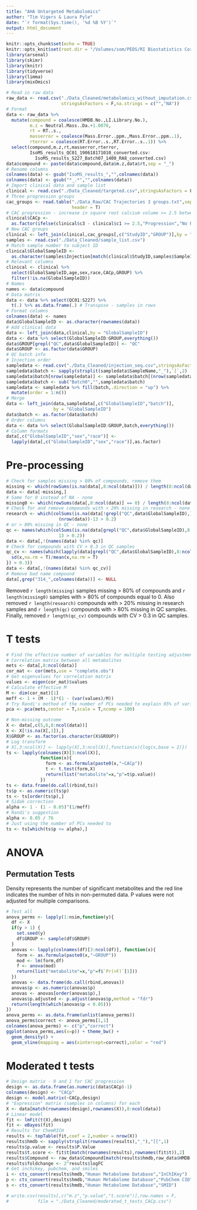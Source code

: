 ```yaml
---
title: "AHA Untargeted Metabolomics"
author: "Tim Vigers & Laura Pyle"
date: "`r format(Sys.time(), '%d %B %Y')`"
output: html_document
---
```


```r
knitr::opts_chunk$set(echo = TRUE)
knitr::opts_knit$set(root.dir = "/Volumes/som/PEDS/RI Biostatistics Core/Shared/Shared Projects/Laura/BDC/Projects/Janet Snell-Bergeon/AHA collaborative grant/Metabolomics")
library(arsenal)
library(skimr)
library(knitr)
library(tidyverse)
library(limma)
library(mixOmics)
```

```r
# Read in raw data
raw_data <- read.csv("./Data_Cleaned/metabolomics_without_imputation.csv",
                     stringsAsFactors = F,na.strings = c("","NA"))
# Format
data <- raw_data %>% 
  mutate(compound = coalesce(HMDB.No.,LI.Library.No.),
         m.z = Neutral.Mass..Da.+1.0078,
         rt = RT..s.,
         masserror = coalesce(Mass.Error..ppm.,Mass.Error..ppm..1),
         rterror = coalesce(RT.Error..s.,RT.Error..s..1)) %>%
  select(compound,m.z,rt,masserror,rterror,
         IsoMS_results_QC01_190618171010_converted.csv:
           IsoMS_results_S227_Batch07_1400_RA8_converted.csv)
data$compound <- paste(data$compound,data$m.z,data$rt,sep = "_")
# Rename columns
colnames(data) <- gsub("IsoMS_results_","",colnames(data))
colnames(data) <- gsub("*_.*","",colnames(data))
# Import clinical data and sample list
clinical <- read.csv("./Data_Cleaned/targeted.csv",stringsAsFactors = F)
# Three progression groups
cac_groups <- read.table("./Data_Raw/CAC Trajectories 3 groups.txt",sep = "\t",
                         header = T)
# CAC progression - increase in square root calcium volume >= 2.5 between baseline and visit 3
clinical$CACp <- 
  as.factor(ifelse(clinical$c3 - clinical$c1 >= 2.5,"Progression","No Progression"))
# New CAC groups
clinical <- left_join(clinical,cac_groups[,c("StudyID","GROUP")],by = "StudyID")
samples <- read.csv("./Data_Cleaned/sample_list.csv")
# Match sample number to subject ID
clinical$GlobalSampleID <- 
  as.character(samples$Injection[match(clinical$StudyID,samples$SampleID)])
# Relevant columns
clinical <- clinical %>%
  select(GlobalSampleID,age,sex,race,CACp,GROUP) %>%
  filter(!is.na(GlobalSampleID))
# Names
names <- data$compound
# Data matrix
data <- data %>% select(QC01:S227) %>%
  t(.) %>% as.data.frame(.) # Transpose - samples in rows
# Format columns
colnames(data) <- names
data$GlobalSampleID <- as.character(rownames(data))
# Add clinical data
data <- left_join(data,clinical,by = "GlobalSampleID")
data <- data %>% select(GlobalSampleID:GROUP,everything())
data$GROUP[grepl("QC",data$GlobalSampleID)] <- "QC"
data$GROUP <- as.factor(data$GROUP)
# QC batch info
# Injection order
sampledata <- read.csv("./Data_Cleaned/injection_seq.csv",stringsAsFactors = F)
sampledata$batch <- sapply(strsplit(sampledata$SampleName,"_"),`[`,2)
sampledata$batch[nrow(sampledata)] <- sampledata$batch[(nrow(sampledata)-1)]
sampledata$batch <- sub("Batch0","",sampledata$batch)
sampledata <- sampledata %>% fill(batch,.direction = "up") %>%
  mutate(order = 1:n())
# Merge
data <- left_join(data,sampledata[,c("GlobalSampleID","batch")],
                  by = "GlobalSampleID")
data$batch <- as.factor(data$batch)
# Order columns
data <- data %>% select(GlobalSampleID:GROUP,batch,everything())
# Column formats
data[,c("GlobalSampleID","sex","race")] <- 
  lapply(data[,c("GlobalSampleID","sex","race")],as.factor) 
```

# Pre-processing

```r
# Check for samples missing > 80% of compounds, remove them
missing <- which(rowSums(is.na(data[,8:ncol(data)])) / length(8:ncol(data)) > 0.8)
data <- data[-missing,]
# Same for 0 instead of NA - none
missing0 <- which(rowSums(data[,8:ncol(data)] == 0) / length(8:ncol(data)) > 0.8)
# Check for and remove compounds with > 20% missing in research - none
research <- which(colSums(is.na(data[!grepl("QC",data$GlobalSampleID),])) / 
                    (nrow(data))-13 > 0.2)
# or > 80% missing in QC - none
qc <- names(which(colSums(is.na(data[grepl("QC",data$GlobalSampleID),8:ncol(data)])) / 
                    13 > 0.2))
data <- data[,!(names(data) %in% qc)]
# Check for compounds with CV > 0.3 in QC samples
qc_cv <- names(which(lapply(data[grepl("QC",data$GlobalSampleID),8:ncol(data)],function(x){
  sd(x,na.rm = T)/mean(x,na.rm = T)
}) > 0.3))
data <- data[,!(names(data) %in% qc_cv)]
# Remove bad name compound
data[,grep("314_",colnames(data))] <- NULL
```

Removed `r length(missing)` samples missing > 80% of compounds and `r length(missing0)` samples with > 80% of compounds equal to 0. Also removed `r length(research)` compounds with > 20% missing in research samples and `r length(qc)` compounds with > 80% missing in QC samples. Finally, removed `r length(qc_cv)` compounds with CV > 0.3 in QC samples. 

# T tests

```r
# Find the effective number of variables for multiple testing adjustment.
# Correlation matrix between all metabolites
mets <- data[,8:ncol(data)]
cor_mat <- cor(mets,use = "complete.obs")
# Get eigenvalues for correlation matrix
values <- eigen(cor_mat)$values
# Calculate effective M
M <- dim(cor_mat)[1]
meff <- 1 + (M - 1)*(1 - (var(values)/M))
# Try Randi's method of the number of PCs needed to explain 95% of variance 
pca <- pca(mets,center = T,scale = T,ncomp = 100)
```

```r
# Non-missing outcome
X <- data[,c(5,6,8:ncol(data))]
X <- X[!is.na(X[,1]),]
X$GROUP <- as.factor(as.character(X$GROUP))
# Log transform
# X[,3:ncol(X)] <- lapply(X[,3:ncol(X)],function(x){log(x,base = 2)})
ts <- lapply(colnames(X)[3:ncol(X)], 
             function(x){
               form <- as.formula(paste0(x,"~CACp"))
               t <- t.test(form,X)
               return(list("metabolite"=x,"p"=t$p.value))
             })
ts <- data.frame(do.call(rbind,ts))
ts$p <- as.numeric(ts$p)
ts <- ts[order(ts$p),]
# Sidak correction
alpha <- 1 - (1 - 0.05)^(1/meff)
# Randi's suggestion
alpha <- 0.05 / 76
# Just using the number of PCs needed to 
ts <- ts[which(ts$p <= alpha),]
```

# ANOVA

## Permutation Tests

Density represents the number of significant metabolites and the red line indicates the number of hits in non-permuted data. P values were not adjusted for multiple comparisons.

```r
# Test all
anova_perms <- lapply(1:nsim,function(y){
  df <- X
  if(y > 1) {
    set.seed(y)
    df$GROUP <- sample(df$GROUP)
  }
  anovas <- lapply(colnames(df)[3:ncol(df)], function(x){
    form <- as.formula(paste0(x,"~GROUP"))
    mod <- lm(form,df)
    f <- anova(mod)
    return(list("metabolite"=x,"p"=f$`Pr(>F)`[1]))
  })
  anovas <- data.frame(do.call(rbind,anovas))
  anovas$p <- as.numeric(anovas$p)
  anovas <- anovas[order(anovas$p),]
  anovas$p.adjusted <- p.adjust(anovas$p,method = "fdr")
  return(length(which(anovas$p < 0.05)))
})
anova_perms <- as.data.frame(unlist(anova_perms))
anova_perms$correct <- anova_perms[1,1]
colnames(anova_perms) <- c("p","correct")
ggplot(anova_perms,aes(x=p)) + theme_bw() + 
  geom_density() +
  geom_vline(mapping = aes(xintercept=correct),color = "red")
```

# Moderated t tests

```r
# Design matrix - 0 and 1 for CAC progression
design <- as.data.frame(as.numeric(data$CACp)-1)
colnames(design) <- "CACp"
design <- model.matrix(~CACp,design)
# "Expression" matrix (samples in columns) for each
X <- data[match(rownames(design),rownames(X)),8:ncol(data)]
# Linear model
fit <- lmFit(t(X),design)
fit <- eBayes(fit)
# Results for ChemRICH
results <- topTable(fit,coef = 2,number = nrow(X))
results$hmdb <- sapply(strsplit(rownames(results),"_"),"[[",1)
results$p.value <- results$P.Value
results$t.score <- fit$t[match(rownames(results),rownames(fit$t)),2]
results$Compound <- raw_data$Compound[match(results$hmdb,raw_data$HMDB.No.)]
results$foldchange <- 2^results$logFC
# Get inchikey, pubchem, and smiles
i <- cts_convert(results$hmdb,"Human Metabolome Database","InChIKey")
p <- cts_convert(results$hmdb,"Human Metabolome Database","PubChem CID")
s <- cts_convert(results$hmdb,"Human Metabolome Database","SMID")

# write.csv(results[,c("m.z","p.value","t.score")],row.names = F,
#           file = "./Data_Cleaned/moderated_t_tests_CACp.csv")
```

<!-- # Moderated ANOVA -->

<!-- ```{r echo=FALSE} -->
<!-- # Design matrix - 0 and 1 for CAC progression -->
<!-- design <- as.data.frame(data$GROUP[data$GROUP != "QC"]) -->
<!-- colnames(design) <- "GROUP" -->
<!-- design$GROUP <- as.factor(as.numeric(design$GROUP)) -->
<!-- design <- model.matrix(~GROUP,design) -->
<!-- # "Expression" matrix (samples in columns) for each  -->
<!-- X <- data[match(rownames(design),rownames(X)),8:ncol(data)] -->
<!-- # Linear model -->
<!-- fit <- lmFit(t(X),design) -->
<!-- fit <- eBayes(fit) -->
<!-- # Results -->
<!-- results <- topTable(fit,coef = c(2,3),number = nrow(X)) -->
<!-- results$m.z <- sapply(strsplit(rownames(results),"_"),"[[",2) -->
<!-- results$p.value <- results$P.Value -->
<!-- results$t.score <- fit$t[match(rownames(results),rownames(fit$t)),2] -->
<!-- write.csv(results[,c("m.z","p.value","t.score")],row.names = F, -->
<!--           file = "./Data_Cleaned/moderated_anova_GROUP.csv") -->
<!-- ``` -->

<!-- # Metabolite classes     -->

<!-- ```{r echo=FALSE} -->
<!-- # Import identified compounds. These were found by uploading moderated t test  -->
<!-- # results to the peaks to pathways module in MetaboAnalyst -->
<!-- kegg <- read.csv("./Data_Cleaned/mummichog_matched_compound_all.csv") -->
<!-- # Add to data  -->
<!-- raw_data$Query.Mass <-raw_data$Neutral.Mass..Da.+1.0078 -->
<!-- classes <- left_join(raw_data,kegg,by = "Query.Mass") -->
<!-- # Remove unidentified metabolites -->
<!-- classes <- classes[!is.na(classes$Matched.Compound),] -->
<!-- # Get compound classes -->
<!-- colnames(classes)[which(colnames(classes) == "Matched.Compound")] <-  -->
<!--   "KEGG" -->
<!-- classes <- assign_hierarchy(classes,keep_unknowns = F,identifier = "KEGG") -->
<!-- # Order by class name -->
<!-- classes <- classes[order(classes$Class),] -->
<!-- ``` -->

<!-- # Correlation matrix (clustered by metabolite class) -->

<!-- ```{r echo=FALSE} -->
<!-- # Transpose for correlation matrix -->
<!-- cor_mat <- t(classes[!is.na(classes$Class),24:263]) -->
<!-- colnames(cor_mat) <- classes$Class[!is.na(classes$Class)] -->
<!-- # Clustered heatmap -->
<!-- # Correlation matrix -->
<!-- cor = round(cor(cor_mat,use = "pairwise.complete.obs"),3) -->
<!-- heatmap(cor,Rowv = NA,Colv = NA,main = "No Clustering") -->
<!-- heatmap(cor,main = "Default Clustering") -->
<!-- ``` -->

<!-- # WGCNA -->

<!-- - Samples with > 50% missing are excluded -->

<!-- ```{r echo=FALSE} -->
<!-- # WGCNA dataframe - samples in rows -->
<!-- W <- as.data.frame(data[,8:ncol(data)]) -->
<!-- rownames(W) <- data$GlobalSampleID -->
<!-- # Exclude QC -->
<!-- W <- W[14:nrow(W),] -->
<!-- # Good samples and metabolites only -->
<!-- gsm <- goodSamplesGenes(W) -->
<!-- W <- W[,gsm$goodGenes] -->
<!-- W <- W[gsm$goodSamples,] -->
<!-- # Make sample tree -->
<!-- sampleTree <- hclust(dist(W), method = "average") -->
<!-- plot(sampleTree) -->
<!-- ``` -->